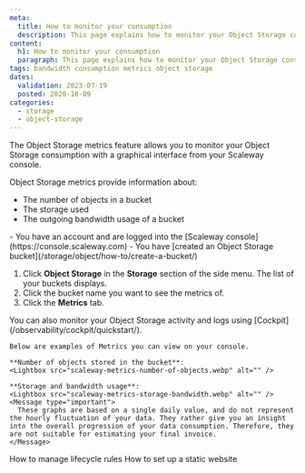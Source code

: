 ```yaml
---
meta:
  title: How to monitor your consumption
  description: This page explains how to monitor your Object Storage consumption with the Metrics feature.
content:
  h1: How to monitor your consumption
  paragraph: This page explains how to monitor your Object Storage consumption with the Metrics feature.
tags: bandwidth consumption metrics object storage 
dates:
  validation: 2023-07-19
  posted: 2020-10-09
categories:
  - storage
  - object-storage
---
```


The Object Storage metrics feature allows you to monitor your Object Storage consumption with a graphical interface from your Scaleway console.

Object Storage metrics provide information about:
  - The number of objects in a bucket
  - The storage used
  - The outgoing bandwidth usage of a bucket

<Macro id="iam-requirements" />

<Message type="requirement">
  - You have an account and are logged into the [Scaleway console](https://console.scaleway.com)
  - You have [created an Object Storage bucket](/storage/object/how-to/create-a-bucket/)
</Message>

1. Click **Object Storage** in the **Storage** section of the side menu. The list of your buckets displays.
2. Click the bucket name you want to see the metrics of.
3. Click the **Metrics** tab.

<Message type="note">
  You can also monitor your Object Storage activity and logs using [Cockpit](/observability/cockpit/quickstart/).
</Message>

    Below are examples of Metrics you can view on your console.

    **Number of objects stored in the bucket**:
    <Lightbox src="scaleway-metrics-number-of-objects.webp" alt="" />

    **Storage and bandwidth usage**:
    <Lightbox src="scaleway-metrics-storage-bandwidth.webp" alt="" />
    <Message type="important">
      These graphs are based on a single daily value, and do not represent the hourly fluctuation of your data. They rather give you an insight into the overall progression of your data consumption. Therefore, they are not suitable for estimating your final invoice.
    </Message>


<Navigation title="See Also">
  <PreviousButton to="/storage/object/how-to/manage-lifecycle-rules/">How to manage lifecycle rules</PreviousButton>
  <NextButton to="/storage/object/how-to/use-bucket-website/">How to set up a static website</NextButton>
</Navigation>
